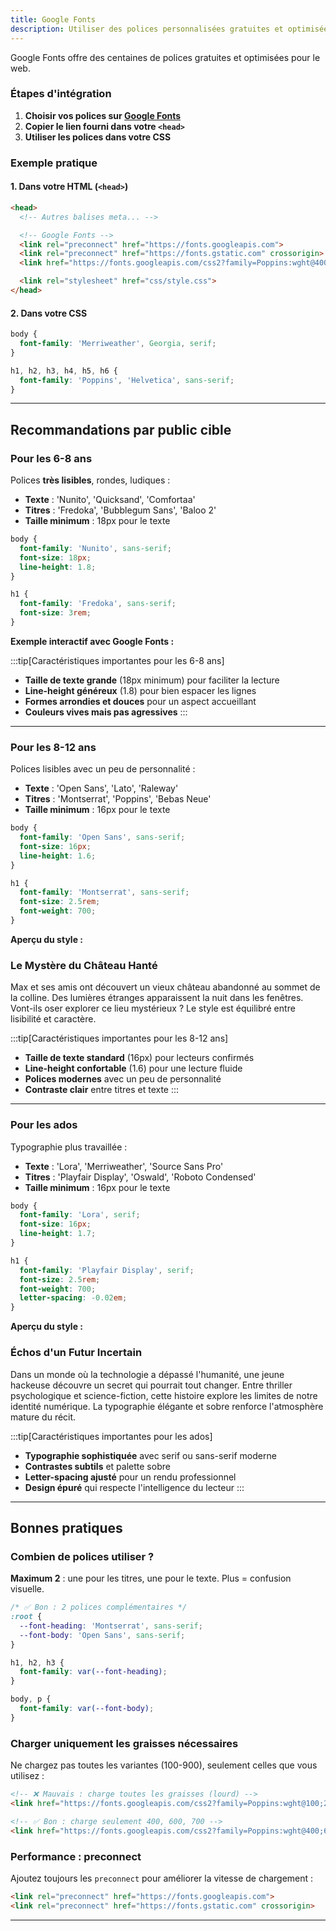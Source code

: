 ```yaml
---
title: Google Fonts
description: Utiliser des polices personnalisées gratuites et optimisées
---
```



Google Fonts offre des centaines de polices gratuites et optimisées pour le web.

### Étapes d'intégration

1. **Choisir vos polices sur [Google Fonts](https://fonts.google.com/)**
2. **Copier le lien fourni dans votre `<head>`**
3. **Utiliser les polices dans votre CSS**

### Exemple pratique

#### 1. Dans votre HTML (`<head>`)

```html
<head>
  <!-- Autres balises meta... -->

  <!-- Google Fonts -->
  <link rel="preconnect" href="https://fonts.googleapis.com">
  <link rel="preconnect" href="https://fonts.gstatic.com" crossorigin>
  <link href="https://fonts.googleapis.com/css2?family=Poppins:wght@400;600;700&family=Merriweather:ital,wght@0,400;0,700;1,400&display=swap" rel="stylesheet">

  <link rel="stylesheet" href="css/style.css">
</head>
```

#### 2. Dans votre CSS

```css
body {
  font-family: 'Merriweather', Georgia, serif;
}

h1, h2, h3, h4, h5, h6 {
  font-family: 'Poppins', 'Helvetica', sans-serif;
}
```

---

## Recommandations par public cible

### Pour les 6-8 ans

Polices **très lisibles**, rondes, ludiques :
- **Texte** : 'Nunito', 'Quicksand', 'Comfortaa'
- **Titres** : 'Fredoka', 'Bubblegum Sans', 'Baloo 2'
- **Taille minimum** : 18px pour le texte

```css
body {
  font-family: 'Nunito', sans-serif;
  font-size: 18px;
  line-height: 1.8;
}

h1 {
  font-family: 'Fredoka', sans-serif;
  font-size: 3rem;
}
```

**Exemple interactif avec Google Fonts :**

<LiveCode example="mm2b/cours-2-typographie/google-fonts" height="600px" />

:::tip[Caractéristiques importantes pour les 6-8 ans]
- **Taille de texte grande** (18px minimum) pour faciliter la lecture
- **Line-height généreux** (1.8) pour bien espacer les lignes
- **Formes arrondies et douces** pour un aspect accueillant
- **Couleurs vives mais pas agressives**
:::

---

### Pour les 8-12 ans

Polices lisibles avec un peu de personnalité :
- **Texte** : 'Open Sans', 'Lato', 'Raleway'
- **Titres** : 'Montserrat', 'Poppins', 'Bebas Neue'
- **Taille minimum** : 16px pour le texte

```css
body {
  font-family: 'Open Sans', sans-serif;
  font-size: 16px;
  line-height: 1.6;
}

h1 {
  font-family: 'Montserrat', sans-serif;
  font-size: 2.5rem;
  font-weight: 700;
}
```

**Aperçu du style :**

<div style={{ padding: '1.5rem', backgroundColor: '#ECF0F1', borderRadius: '0.75rem', marginBottom: '1rem' }}>
  <h3 style={{ fontSize: '2rem', fontWeight: 700, color: '#3498DB', marginBottom: '0.5rem', fontFamily: '-apple-system, BlinkMacSystemFont, sans-serif' }}>Le Mystère du Château Hanté</h3>
  <p style={{ fontSize: '16px', lineHeight: 1.6, color: '#2C3E50', fontFamily: '-apple-system, BlinkMacSystemFont, sans-serif' }}>Max et ses amis ont découvert un vieux château abandonné au sommet de la colline. Des lumières étranges apparaissent la nuit dans les fenêtres. Vont-ils oser explorer ce lieu mystérieux ? Le style est équilibré entre lisibilité et caractère.</p>
</div>

:::tip[Caractéristiques importantes pour les 8-12 ans]
- **Taille de texte standard** (16px) pour lecteurs confirmés
- **Line-height confortable** (1.6) pour une lecture fluide
- **Polices modernes** avec un peu de personnalité
- **Contraste clair** entre titres et texte
:::

---

### Pour les ados

Typographie plus travaillée :
- **Texte** : 'Lora', 'Merriweather', 'Source Sans Pro'
- **Titres** : 'Playfair Display', 'Oswald', 'Roboto Condensed'
- **Taille minimum** : 16px pour le texte

```css
body {
  font-family: 'Lora', serif;
  font-size: 16px;
  line-height: 1.7;
}

h1 {
  font-family: 'Playfair Display', serif;
  font-size: 2.5rem;
  font-weight: 700;
  letter-spacing: -0.02em;
}
```

**Aperçu du style :**

<div style={{ padding: '1.5rem', backgroundColor: '#F8F9FA', borderRadius: '0.5rem', marginBottom: '1rem', borderLeft: '4px solid #5D5FEF' }}>
  <h3 style={{ fontSize: '2rem', fontWeight: 700, color: '#1A1A2E', marginBottom: '0.5rem', fontFamily: 'Georgia, serif', letterSpacing: '-0.02em' }}>Échos d'un Futur Incertain</h3>
  <p style={{ fontSize: '16px', lineHeight: 1.7, color: '#2C3E50', fontFamily: 'Georgia, serif' }}>Dans un monde où la technologie a dépassé l'humanité, une jeune hackeuse découvre un secret qui pourrait tout changer. Entre thriller psychologique et science-fiction, cette histoire explore les limites de notre identité numérique. La typographie élégante et sobre renforce l'atmosphère mature du récit.</p>
</div>

:::tip[Caractéristiques importantes pour les ados]
- **Typographie sophistiquée** avec serif ou sans-serif moderne
- **Contrastes subtils** et palette sobre
- **Letter-spacing ajusté** pour un rendu professionnel
- **Design épuré** qui respecte l'intelligence du lecteur
:::

---

## Bonnes pratiques

### Combien de polices utiliser ?

**Maximum 2** : une pour les titres, une pour le texte. Plus = confusion visuelle.

```css
/* ✅ Bon : 2 polices complémentaires */
:root {
  --font-heading: 'Montserrat', sans-serif;
  --font-body: 'Open Sans', sans-serif;
}

h1, h2, h3 {
  font-family: var(--font-heading);
}

body, p {
  font-family: var(--font-body);
}
```

### Charger uniquement les graisses nécessaires

Ne chargez pas toutes les variantes (100-900), seulement celles que vous utilisez :

```html
<!-- ❌ Mauvais : charge toutes les graisses (lourd) -->
<link href="https://fonts.googleapis.com/css2?family=Poppins:wght@100;200;300;400;500;600;700;800;900&display=swap">

<!-- ✅ Bon : charge seulement 400, 600, 700 -->
<link href="https://fonts.googleapis.com/css2?family=Poppins:wght@400;600;700&display=swap">
```

### Performance : preconnect

Ajoutez toujours les `preconnect` pour améliorer la vitesse de chargement :

```html
<link rel="preconnect" href="https://fonts.googleapis.com">
<link rel="preconnect" href="https://fonts.gstatic.com" crossorigin>
```

---